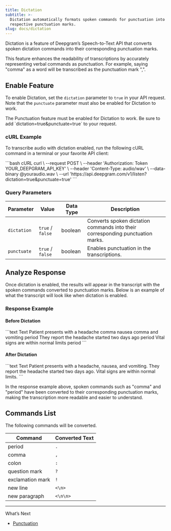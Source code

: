 ```yaml
---
title: Dictation
subtitle: >-
  Dictation automatically formats spoken commands for punctuation into their
  respective punctuation marks.
slug: docs/dictation
---
```


<div class="flex flex-row gap-2">
<Markdown src="../snippets/pre-recorded.mdx" /> <Markdown src="../snippets/streaming.mdx" /> <Markdown src="../snippets/english.mdx" />
</div>

Dictation is a feature of Deepgram’s Speech-to-Text API that converts spoken dictation commands into their corresponding punctuation marks.

This feature enhances the readability of transcriptions by accurately representing verbal commands as punctuation. For example, saying "comma" as a word will be transcribed as the punctuation mark ",".

## Enable Feature

To enable Dictation, set the `dictation` parameter to `true` in your API request. Note that the `punctuate` parameter must also be enabled for Dictation to work.

<Warning>
  The Punctuation feature must be enabled for Dictation to work. Be sure to add `dictation=true&punctuate=true` to your request.
</Warning>

### cURL Example

To transcribe audio with dictation enabled, run the following cURL command in a terminal or your favorite API client:

<CodeGroup>
  ```bash cURL
  curl \
    --request POST \
    --header 'Authorization: Token YOUR_DEEPGRAM_API_KEY' \
    --header 'Content-Type: audio/wav' \
    --data-binary @youraudio.wav \
    --url 'https://api.deepgram.com/v1/listen?dictation=true&punctuate=true'
  ```
</CodeGroup>

### Query Parameters

| Parameter   | Value            | Data Type | Description                                                                    |
| ----------- | ---------------- | --------- | ------------------------------------------------------------------------------ |
| `dictation` | `true` / `false` | boolean   | Converts spoken dictation commands into their corresponding punctuation marks. |
| `punctuate` | `true` / `false` | boolean   | Enables punctuation in the transcriptions.                                     |

## Analyze Response

Once dictation is enabled, the results will appear in the transcript with the spoken commands converted to punctuation marks. Below is an example of what the transcript will look like when dictation is enabled.

### Response Example

#### Before Dictation

<CodeGroup>
  ```text Text
  Patient presents with a headache comma nausea comma and vomiting period They report the headache started two days ago period Vital signs are within normal limits period
  ```
</CodeGroup>

#### After Dictation

<CodeGroup>
  ```text Text
  Patient presents with a headache, nausea, and vomiting. They report the headache started two days ago. Vital signs are within normal limits.
  ```
</CodeGroup>

In the response example above, spoken commands such as "comma" and "period" have been converted to their corresponding punctuation marks, making the transcription more readable and easier to understand.

## Commands List

The following commands will be converted.

| Command          | Converted Text |
| ---------------- | -------------- |
| period           | `.`            |
| comma            | `,`            |
| colon            | `:`            |
| question mark    | `?`            |
| exclamation mark | `!`            |
| new line         | `<\n>`         |
| new paragraph    | `<\n\n>`       |

***

What’s Next

* [Punctuation](/docs/punctuation)

